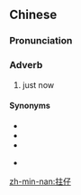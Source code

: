==Chinese==
{{zh-forms|alt=抵仔}}

===Pronunciation===
{{zh-pron
|mn=tú-仔
|cat=adv
}}

===Adverb===
{{zh-adv}}

# {{lb|zh|Min Nan}} just now

====Synonyms====
* {{zh-l|拄|tú}}
* {{zh-l|拄才|tú-chiah}}
* {{zh-l|頭拄仔|thâu-tú-á}}
* {{qualifier|Mandarin}} {{zh-l|剛才}}

[[zh-min-nan:拄仔]]